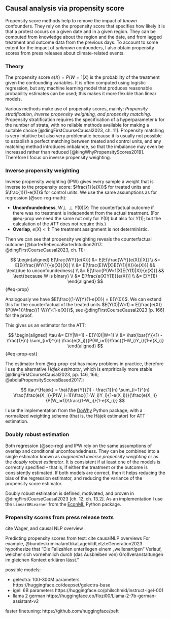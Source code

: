 ## Causal analysis via propensity score

Propensity score methods help to remove the impact of _known_ confounders. They rely on the propensity score that specifies how likely it is that a protest occurs on a given date and in a given region. They can be computed from knowledge about the region and the date, and from lagged treatment and outcome data from the previous days. To account to some extent for the impact of _unknown_ confounders, I also obtain propensity scores from press releases about climate-related events.

### Theory

The propensity score $e(X) = P(W=1|X)$ is the probability of the treatment given the confounding variables. It is often computed using logistic regression, but any machine learning model that produces reasonable probability estimates can be used; this makes it more flexible than linear models.

Various methods make use of propensity scores, mainly: _Propensity stratification, inverse propensity weighting, and propensity matching_. Propensity stratification requires the specification of a hyperparameter $k$ for the number of strata, with no reliable methods available for making a suitable choice [@dingFirstCourseCausal2023, ch. 11]. Propensity matching is very intuitive but also very problematic because it is usually not possible to establish a perfect matching between treated and control units, and any matching method introduces imbalance, so that the imbalance may even be increased rather than reduced [@kingWhyPropensityScores2019]. Therefore I focus on inverse propensity weighting.

### Inverse propensity weighting

Inverse propensity weighting (IPW) gives every sample a weight that is inverse to the propensity score: $\frac{1}{e(X)}$ for treated units and $\frac{1}{1-e(X)}$ for control units. We use the same assumptions as for regression (@sec-reg-math):

- __Unconfoundedness__, $W \perp\!\!\!\perp Y(0) | X$: The counterfactual outcome if there was no treatment is independent from the actual treatment. (For @eq-prop we need the same not only for $Y(0)$ but also for $Y(1)$; but the calculation of the _ATT_ does not require this.)
- __Overlap__, $e(X) < 1$: The treatment assignment is not deterministic.

Then we can see that propensity weighting reveals the counterfactual outcome [@barterRebeccaBarterIntuition2017: @dingFirstCourseCausal2023, ch. 11]:

$$
\begin{aligned}
E(\frac{WY}{e(X)}) &= E[E(\frac{WY}{e(X)}|X)] \\
&= E[E(\frac{WY(1)}{e(X)}|X)] \\
&= E[\frac{E(W|X)E(Y(1)|X)}{e(X)}] && \text{due to unconfoundedness} \\
&= E[\frac{P(W=1|X)E(Y(1)|X)}{e(X)}] && \text{because W is binary} \\
&= E[\frac{e(X)Y(1)}{e(X)}] \\
&= E(Y(1))
\end{aligned}
$$ {#eq-prop}

Analogously we have $E(\frac{(1-W)Y}{1-e(X)}) = E(Y(0))$. We can extend this for the counterfactual of the treated units $E(Y(0)|W=1) = E(\frac{e(X)}{P(W=1)}\frac{(1-W)Y}{1-e(X)})$, see @dingFirstCourseCausal2023 [p. 166] for the proof.

This gives us an estimator for the ATT:

$$
\begin{aligned}
\tau &= E(Y|W=1) - E(Y(0)|W=1) \\
&= \hat{\bar{Y}}(1) - \frac{1}{n} \sum_{i=1}^{n} \frac{e(X_i)}{P(W_i=1)}\frac{(1-W_i)Y_i}{1-e(X_i)}
\end{aligned}
$$ {#eq-prop-est}

The estimator from @eq-prop-est has many problems in practice, therefore I use the alternative _Hájek estimator_, which is emprirically more stable [@dingFirstCourseCausal2023, pp. 146, 166; @abdiaPropensityScoresBased2017]:

$$
\tau^{Hajek} = \hat{\bar{Y}}(1) - \frac{1}{n} \sum_{i=1}^{n} \frac{\frac{e(X_i)}{P(W_i=1)}\frac{(1-W_i)Y_i}{1-e(X_i)}}{\frac{e(X_i)}{P(W_i=1)}\frac{(1-W_i)}{1-e(X_i)}}
$$

I use the implementation from the [DoWhy](https://www.pywhy.org/dowhy/v0.10/dowhy.causal_estimators.html#module-dowhy.causal_estimators.propensity_score_weighting_estimator) Python package, with a normalized weighting scheme (that is, the Hájek estimator) for ATT estimation.

### Doubly robust estimation

Both regression (@sec-reg) and IPW rely on the same assumptions of overlap and conditional unconfoundedness. They can be combined into a single estimator known as _augmented inverse propensity weighting_ or as the _doubly robust estimator_. It is consistent if at least one of the models is correctly specified -- that is, if either the treatment or the outcome is consistently estimated. If both models are correct, then it helps reducing the bias of the regression estimator, and reducing the variance of the propensity score estimator.

Doubly robust estimation is defined, motivated, and proven in @dingFirstCourseCausal2023 [ch. 12, ch. 13.2]. As an implementation I use the `LinearDRLearner` from the [EconML](https://econml.azurewebsites.net/_autosummary/econml.dr.LinearDRLearner.html) Python package.

### Propensity scores from press release texts

cite Wager, and causal NLP overview

Predicting propensity scores from text: cite causalNLP overviews
For example, @bundeskriminalamtbkaLagebildLetzteGeneration2023 hypothesize that "Die Fallzahlen unterliegen einem „wellenartigen“ Verlauf, welcher sich vornehmlich durch (das Ausbleiben von) Großveranstaltungen im gleichen Kontext erklären lässt."

possible models:

- gelectra: 100-300M parameters https://huggingface.co/deepset/gelectra-base
- igel: 6B parameters https://huggingface.co/philschmid/instruct-igel-001
- llama 2 german https://huggingface.co/flozi00/Llama-2-7b-german-assistant-v2

faster finetuning: https://github.com/huggingface/peft
